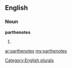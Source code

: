 ==English==

===Noun===
'''parthenotes'''

# {{plural of|[[parthenote]]}}

[[Category:English plurals]]

[[ar:parthenotes]]
[[my:parthenotes]]